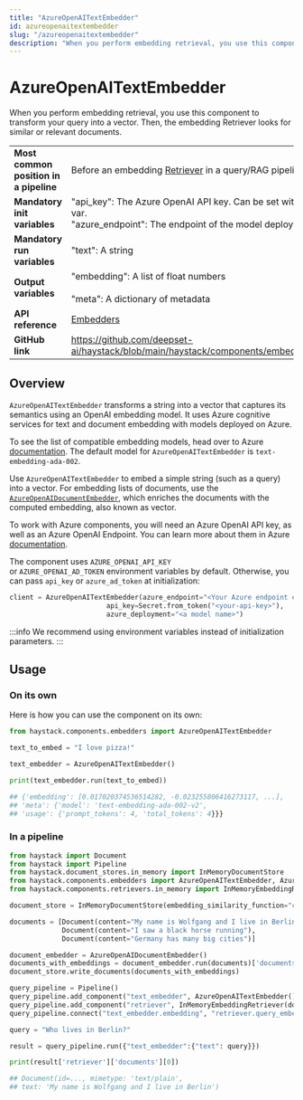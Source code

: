 ```yaml
---
title: "AzureOpenAITextEmbedder"
id: azureopenaitextembedder
slug: "/azureopenaitextembedder"
description: "When you perform embedding retrieval, you use this component to transform your query into a vector. Then, the embedding Retriever looks for similar or relevant documents."
---
```


# AzureOpenAITextEmbedder

When you perform embedding retrieval, you use this component to transform your query into a vector. Then, the embedding Retriever looks for similar or relevant documents.

|  |  |
| --- | --- |
| **Most common position in a pipeline** | Before an embedding [Retriever](../../../docs/pipeline-components/retrievers.mdx)  in a query/RAG pipeline |
| **Mandatory init variables** | "api_key": The Azure OpenAI API key. Can be set with `AZURE_OPENAI_API_KEY` env var.  <br />"azure_endpoint": The endpoint of the model deployed on Azure. |
| **Mandatory run variables** | "text": A string |
| **Output variables** | "embedding":  A list of float numbers  <br /> <br />"meta": A dictionary of metadata |
| **API reference** | [Embedders](/reference/embedders-api) |
| **GitHub link** | https://github.com/deepset-ai/haystack/blob/main/haystack/components/embedders/azure_text_embedder.py |

## Overview

`AzureOpenAITextEmbedder` transforms a string into a vector that captures its semantics using an OpenAI embedding model. It uses Azure cognitive services for text and document embedding with models deployed on Azure.

To see the list of compatible embedding models, head over to Azure [documentation](https://learn.microsoft.com/en-us/azure/ai-services/openai/concepts/models?source=recommendations). The default model for `AzureOpenAITextEmbedder` is `text-embedding-ada-002`.

Use `AzureOpenAITextEmbedder` to embed a simple string (such as a query) into a vector. For embedding lists of documents, use the [`AzureOpenAIDocumentEmbedder`](azureopenaidocumentembedder.mdx), which enriches the documents with the computed embedding, also known as vector.

To work with Azure components, you will need an Azure OpenAI API key, as well as an Azure OpenAI Endpoint. You can learn more about them in Azure [documentation](https://learn.microsoft.com/en-us/azure/ai-services/openai/reference).

The component uses `AZURE_OPENAI_API_KEY` or `AZURE_OPENAI_AD_TOKEN` environment variables by default. Otherwise, you can pass `api_key` or `azure_ad_token` at initialization:

```python
client = AzureOpenAITextEmbedder(azure_endpoint="<Your Azure endpoint e.g. `https://your-company.azure.openai.com/>",
                        api_key=Secret.from_token("<your-api-key>"),
                        azure_deployment="<a model name>")
```

:::info
We recommend using environment variables instead of initialization parameters.
:::

## Usage

### On its own

Here is how you can use the component on its own:

```python
from haystack.components.embedders import AzureOpenAITextEmbedder

text_to_embed = "I love pizza!"

text_embedder = AzureOpenAITextEmbedder()

print(text_embedder.run(text_to_embed))

## {'embedding': [0.017020374536514282, -0.023255806416273117, ...],
## 'meta': {'model': 'text-embedding-ada-002-v2',
## 'usage': {'prompt_tokens': 4, 'total_tokens': 4}}}
```

### In a pipeline

```python
from haystack import Document
from haystack import Pipeline
from haystack.document_stores.in_memory import InMemoryDocumentStore
from haystack.components.embedders import AzureOpenAITextEmbedder, AzureOpenAIDocumentEmbedder
from haystack.components.retrievers.in_memory import InMemoryEmbeddingRetriever

document_store = InMemoryDocumentStore(embedding_similarity_function="cosine")

documents = [Document(content="My name is Wolfgang and I live in Berlin"),
             Document(content="I saw a black horse running"),
             Document(content="Germany has many big cities")]

document_embedder = AzureOpenAIDocumentEmbedder()
documents_with_embeddings = document_embedder.run(documents)['documents']
document_store.write_documents(documents_with_embeddings)

query_pipeline = Pipeline()
query_pipeline.add_component("text_embedder", AzureOpenAITextEmbedder())
query_pipeline.add_component("retriever", InMemoryEmbeddingRetriever(document_store=document_store))
query_pipeline.connect("text_embedder.embedding", "retriever.query_embedding")

query = "Who lives in Berlin?"

result = query_pipeline.run({"text_embedder":{"text": query}})

print(result['retriever']['documents'][0])

## Document(id=..., mimetype: 'text/plain',
## text: 'My name is Wolfgang and I live in Berlin')
```